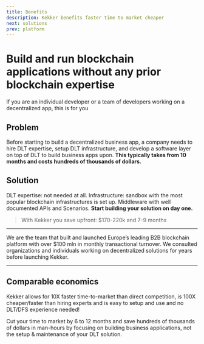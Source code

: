 ```yaml
---
title: Benefits
description: Kekker benefits faster time to market cheaper
next: solutions
prev: platform
---
```


# Build and run blockchain applications without any prior blockchain expertise

If you are an individual developer or a team of developers working on a decentralized app, this is for you

## Problem

Before starting to build a decentralized business app, a company needs to hire DLT expertise, setup DLT infrastructure, 
and develop a software layer on top of DLT to build business apps upon. **This typically takes from 10 months and costs 
hundreds of thousands of dollars.**

## Solution

DLT expertise: not needed at all. Infrastructure: sandbox with the most popular blockchain infrastructures is set up. 
Middleware with well documented APIs and Scenarios. **Start building your solution on day one.**

> With Kekker you save upfront: $170-220k and 7-9 months

***

We are the team that built and launched Europe’s leading B2B blockchain platform with over $100 mln in monthly 
transactional turnover. We consulted organizations and individuals working on decentralized solutions for years before 
launching Kekker.

***

## Comparable economics


Kekker allows for 10X faster time-to-market than direct competition, is 100X cheaper/faster than hiring experts and is easy to setup and use and no DLT/DFS experience needed!  


Cut your time to market by 6 to 12 months and save hundreds of thousands of dollars in man-hours by focusing on building business applications, not the setup & maintenance of your DLT solution.


